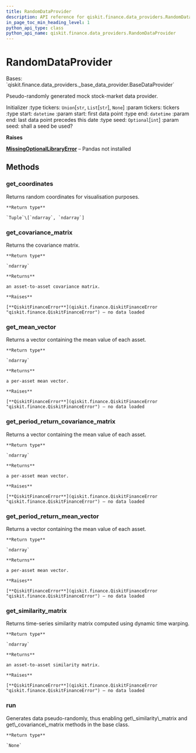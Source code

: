 ```yaml
---
title: RandomDataProvider
description: API reference for qiskit.finance.data_providers.RandomDataProvider
in_page_toc_min_heading_level: 1
python_api_type: class
python_api_name: qiskit.finance.data_providers.RandomDataProvider
---
```


# RandomDataProvider

<Class id="qiskit.finance.data_providers.RandomDataProvider" github="https://github.com/qiskit-community/qiskit-aqua/tree/stable/0.9/qiskit/finance/data_providers/random_data_provider.py" signature="RandomDataProvider(tickers=None, start=datetime.datetime(2016, 1, 1, 0, 0), end=datetime.datetime(2016, 1, 30, 0, 0), seed=None)">
  Bases: `qiskit.finance.data_providers._base_data_provider.BaseDataProvider`

  Pseudo-randomly generated mock stock-market data provider.

  Initializer :type tickers: `Union`\[`str`, `List`\[`str`], `None`] :param tickers: tickers :type start: `datetime` :param start: first data point :type end: `datetime` :param end: last data point precedes this date :type seed: `Optional`\[`int`] :param seed: shall a seed be used?

  **Raises**

  [**MissingOptionalLibraryError**](qiskit.aqua.MissingOptionalLibraryError "qiskit.aqua.MissingOptionalLibraryError") – Pandas not installed

  ## Methods

  ### get\_coordinates

  <Function id="qiskit.finance.data_providers.RandomDataProvider.get_coordinates" signature="RandomDataProvider.get_coordinates()">
    Returns random coordinates for visualisation purposes.

    **Return type**

    `Tuple`\[`ndarray`, `ndarray`]
  </Function>

  ### get\_covariance\_matrix

  <Function id="qiskit.finance.data_providers.RandomDataProvider.get_covariance_matrix" signature="RandomDataProvider.get_covariance_matrix()">
    Returns the covariance matrix.

    **Return type**

    `ndarray`

    **Returns**

    an asset-to-asset covariance matrix.

    **Raises**

    [**QiskitFinanceError**](qiskit.finance.QiskitFinanceError "qiskit.finance.QiskitFinanceError") – no data loaded
  </Function>

  ### get\_mean\_vector

  <Function id="qiskit.finance.data_providers.RandomDataProvider.get_mean_vector" signature="RandomDataProvider.get_mean_vector()">
    Returns a vector containing the mean value of each asset.

    **Return type**

    `ndarray`

    **Returns**

    a per-asset mean vector.

    **Raises**

    [**QiskitFinanceError**](qiskit.finance.QiskitFinanceError "qiskit.finance.QiskitFinanceError") – no data loaded
  </Function>

  ### get\_period\_return\_covariance\_matrix

  <Function id="qiskit.finance.data_providers.RandomDataProvider.get_period_return_covariance_matrix" signature="RandomDataProvider.get_period_return_covariance_matrix()">
    Returns a vector containing the mean value of each asset.

    **Return type**

    `ndarray`

    **Returns**

    a per-asset mean vector.

    **Raises**

    [**QiskitFinanceError**](qiskit.finance.QiskitFinanceError "qiskit.finance.QiskitFinanceError") – no data loaded
  </Function>

  ### get\_period\_return\_mean\_vector

  <Function id="qiskit.finance.data_providers.RandomDataProvider.get_period_return_mean_vector" signature="RandomDataProvider.get_period_return_mean_vector()">
    Returns a vector containing the mean value of each asset.

    **Return type**

    `ndarray`

    **Returns**

    a per-asset mean vector.

    **Raises**

    [**QiskitFinanceError**](qiskit.finance.QiskitFinanceError "qiskit.finance.QiskitFinanceError") – no data loaded
  </Function>

  ### get\_similarity\_matrix

  <Function id="qiskit.finance.data_providers.RandomDataProvider.get_similarity_matrix" signature="RandomDataProvider.get_similarity_matrix()">
    Returns time-series similarity matrix computed using dynamic time warping.

    **Return type**

    `ndarray`

    **Returns**

    an asset-to-asset similarity matrix.

    **Raises**

    [**QiskitFinanceError**](qiskit.finance.QiskitFinanceError "qiskit.finance.QiskitFinanceError") – no data loaded
  </Function>

  ### run

  <Function id="qiskit.finance.data_providers.RandomDataProvider.run" signature="RandomDataProvider.run()">
    Generates data pseudo-randomly, thus enabling get\_similarity\_matrix and get\_covariance\_matrix methods in the base class.

    **Return type**

    `None`
  </Function>
</Class>

